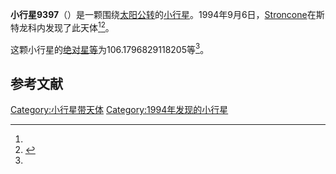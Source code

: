 {{Infobox planet
| bgcolour = #FFFFC0
| name = 9397 Lombardi
| symbol = 
| image = 
| caption = 
| discovery = yes
| discovery_ref = 
| discoverer = [[Stroncone|Stroncone]]
| discovery_site = [[斯特龙科内|斯特龙科内]] 
| discovered = 1994年9月6日
| designations = yes
| mp_name = 
| named_after = 
| alt_names = 1994 RJ/ 1993 FG67
| mp_category = [[主带小行星|主带小行星]]
| orbit_ref = <ref name="a">[http://ssd.jpl.nasa.gov/sbdb.cgi?sstr=9397 9397 Lombardi] {{Wayback|url=http://ssd.jpl.nasa.gov/sbdb.cgi?sstr=9397 |date=20140817030740 }}，小行星數據庫瀏覽器（JPL Small-Body Database Browser）－[[美国国家航空航天局|美国国家航空航天局]]喷气推进实验室</ref>
| epoch = 2456400.5 (2013年4月18日更新)
| aphelion = {{convert|2.895560081627025|AU|km|3|abbr=on|lk=out}}
| perihelion = {{convert|2.142947393747435|AU|km|3|abbr=on}}
| semimajor = {{convert|2.51925373768723|AU|km|3|abbr=on}}
| eccentricity = 0.149372149
| period = 1460.515917 [[日|日]]<br />4[[儒略年|儒略年]]
| avg_speed = 
| inclination = 3.169291068854154
| asc_node = 216.1634232747098
| mean_anomaly = 
| arg_peri = 106.1796829118205
| satellites = 
| physical_characteristics = yes
| dimensions = 
| mass = 
| density = 
| surface_grav = 
| escape_velocity = 
| sidereal_day = 
| axial_tilt = 
| pole_ecliptic_lat = 
| pole_ecliptic_lon = 
| albedo = 
| temperatures= 
| temp_name1 = 
| mean_temp_1 = 
| max_temp_1 = 
| temp_name2 = 
| max_temp_2 = 
| spectral_type = 
| abs_magnitude = 106.1796829118205
}}

'''小行星9397'''（{{lang-en|9397 Lombardi}}）是一颗围绕[[太阳|太阳]][[公转|公转]]的[[小行星|小行星]]。1994年9月6日，[[Stroncone|Stroncone]]在斯特龙科内发现了此天体<ref name="a" /><ref>{{cite news|title=小行星列表|url=http://cfa-www.harvard.edu/iau/lists/NumberedMPs.txt|accessdate=2013-07-08|newspaper=哈佛大学|archive-date=2008-05-17|archive-url=https://web.archive.org/web/20080517010638/http://cfa-www.harvard.edu/iau/lists/NumberedMPs.txt|dead-url=no}}</ref>。

这颗小行星的[[绝对星等|绝对星等]]为106.1796829118205等<ref name="a" />。

==参考文献==
{{reflist}}
{{Minor Planet Number|[[小行星9396|小行星9396]]|[[小行星9398|小行星9398]]}}

{{小天体}}

[[Category:小行星带天体|Category:小行星带天体]]
[[Category:1994年发现的小行星|Category:1994年发现的小行星]]

{{asteroid-stub}}